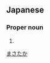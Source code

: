 ==Japanese==
{{ja-kanjitab|誠|隆}}

===Proper noun===
{{ja-pos|proper|まさたか}}

# {{given name|male|lang=ja}}

[[Category:Japanese male given names|まさたか]]